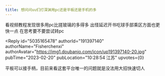 ```yaml
---
title: 想问问uu们打深渊用pc还是平板还是手机的多
---
```



<Forum groupName="原神" groupUrl="https://www.douban.com/group/genshin/" archivedAt="2025-05-16T14:45:54.772Z">
  <Post
    id="283642024"
    title="想问问uu们打深渊用pc还是平板还是手机的多"
    url="https://www.douban.com/group/topic/283642024/?_spm_id=MTczNDI1Njk2"
    pubTime="2023-02-21"
    highlightUserId="191397140"
  >


看视频教程发现很多用pc比搓玻璃的多得多
出怪延迟开书吃球手部乘区方面也更快一点 在思考要不要尝试转pc

<Reply
  id="5035165478"
  authorId="191397140"
  authorName="Fisherchenxi"
  authorAvatar="https://img1.doubanio.com/icon/up191397140-20.jpg"
  pubTime="2023-02-20"
  pubLocation="10:28:54 江苏"
  upvotes={0}
>
平板可以接手柄，目前来看这套平台唯一的问题就是没法用大招快速切人
</Reply>
  </Post>
</Forum>
